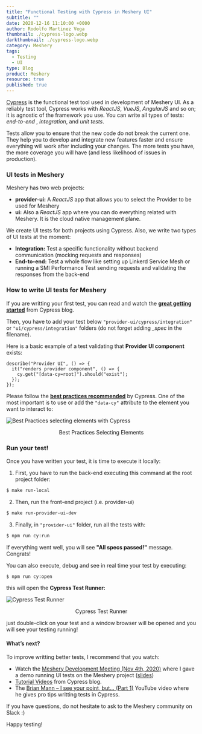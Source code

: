 ```yaml
---
title: "Functional Testing with Cypress in Meshery UI"
subtitle: ""
date: 2020-12-16 11:10:00 +0000
author: Rodolfo Martinez Vega
thumbnail: ./cypress-logo.webp
darkthumbnail: ./cypress-logo.webp
category: Meshery
tags:
  - Testing
  - UI
type: Blog
product: Meshery
resource: true
published: true
---
```



<BlogWrapper>

<a href="https://www.cypress.io" rel="nofollow">Cypress</a> is the functional test tool used in development of Meshery UI. As a reliably
test tool, Cypress works with <i>ReactJS</i>, <i>VueJS</i>, <i>AngularJS</i> and
so on; it is agnostic of the framework you use. You can write all types of tests: <i>
  end-to-end</i>
, <i>integration</i>, and <i>unit tests</i>.

Tests allow you to ensure that the new code do not break the current one. They help you to develop and integrate new features faster and ensure everything will work after including your changes. The more tests you have, the more coverage you will have (and less likelihood of issues in production).

### UI tests in Meshery

Meshery has two web projects:

- <b>provider-ui:</b> A <i>ReactJS</i> app that allows you to select the Provider
  to be used for Meshery
- <b>ui:</b> Also a <i>ReactJS</i> app where you can do everything related with Meshery.
  It is the cloud native management plane.

We create UI tests for both projects using Cypress. Also, we write two types of UI tests at the moment:

- <b>Integration:</b> Test a specific functionality without backend communication
  (mocking requests and responses)
- <b>End-to-end:</b> Test a whole flow like setting up Linkerd Service Mesh or running
  a SMI Performance Test sending requests and validating the responses from the back-end

### How to write UI tests for Meshery

If you are writting your first test, you can read and watch the <b><u><a href="https://docs.cypress.io/guides/getting-started/writing-your-first-test.html">great getting started</a></u></b> from Cypress blog.

Then, you have to add your test below `"provider-ui/cypress/integration"` or `"ui/cypress/integration"` folders (do not forget adding <i>\_spec</i> in the filename).

Here is a basic example of a test validating that <b>Provider UI component</b> exists:

```
describe("Provider UI", () => {
  it("renders provider component", () => {
    cy.get("[data-cy=root]").should("exist");
  });
});
```

Please follow the <b><u><a href="https://docs.cypress.io/guides/references/best-practices.html">best practices recommended</a></u></b> by Cypress.
One of the most important is to use or add the `"data-cy"` attribute to the element you want to interact to:

<img
  src={bestPracticesSelectingElementsImg}
  className="image-center"
  alt="Best Practices selecting elements with Cypress"
/>
<p align="center">Best Practices Selecting Elements</p>

### Run your test!

Once you have written your test, it is time to execute it locally:

1. First, you have to run the back-end executing this command at the root project folder:

```bash
$ make run-local
```

2. Then, run the front-end project (i.e. provider-ui)

```bash
$ make run-provider-ui-dev
```

3. Finally, in `"provider-ui"` folder, run all the tests with:

```bash
$ npm run cy:run
```

If everything went well, you will see <b>"All specs passed!"</b> message. Congrats!

You can also execute, debug and see in real time your test by executing:

```bash
$ npm run cy:open
```

this will open the <b>Cypress Test Runner:</b>

<img
  src={cypressTestRunnerImg}
  className="image-center"
  alt="Cypress Test Runner"
/>
<p align="center">Cypress Test Runner</p>

just double-click on your test and a window browser will be opened and you will see your testing running!

#### What’s next?

To improve writting better tests, I recommend that you watch:

- Watch the <a href="https://www.youtube.com/watch?v=pIFSI7xtwFs" target="_blank" rel="noreferrer nofollow">Meshery Development Meeting (Nov 4th, 2020)</a> where I gave a demo running UI tests on the Meshery project (<a href="https://docs.google.com/presentation/d/1QbMEyQgbXMLvvSheAIDruzCFe8SmBrKXUjqP0Hxfqjw" target="_blank" rel="noreferrer">slides</a>)
- <a
    href="https://docs.cypress.io/examples/examples/tutorials.html"
    target="_blank"
    rel="noreferrer nofollow">Tutorial Videos</a> from Cypress blog.
- The <a href="https://www.youtube.com/watch?v=5XQOK0v_YRE" target="_blank" rel="noreferrer nofollow">Brian Mann – I see your point, but… (Part 1)</a> YouTube video where he gives pro tips writting tests in Cypress.

If you have questions, do not hesitate to ask to the Meshery community on Slack :)

Happy testing!

</BlogWrapper>
